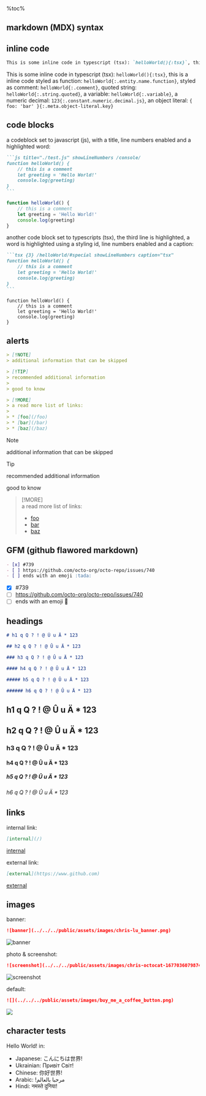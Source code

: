 <aside>
%toc%
</aside>

<article>

# markdown (MDX) syntax

## inline code

```md
This is some inline code in typescript (tsx): `helloWorld(){:tsx}`, this is a inline code styled as function: `helloWorld{:.entity.name.function}`, styled as comment: `helloWorld{:.comment}`, quoted string: `helloWorld{:.string.quoted}`, a variable: `helloWorld{:.variable}`, a numeric decimal: `123{:.constant.numeric.decimal.js}`, an object literal: `const helloWorld = { foo: 'bar' }{:.meta.object-literal.key}`
```

This is some inline code in typescript (tsx): `helloWorld(){:tsx}`, this is a inline code styled as function: `helloWorld{:.entity.name.function}`, styled as comment: `helloWorld{:.comment}`, quoted string: `helloWorld{:.string.quoted}`, a variable: `helloWorld{:.variable}`, a numeric decimal: `123{:.constant.numeric.decimal.js}`, an object literal: `{ foo: 'bar' }{:.meta.object-literal.key}`

## code blocks

a codeblock set to javascript (js), with a title, line numbers enabled and a highlighted word:

~~~md
```js title="./test.js" showLineNumbers /console/
function helloWorld() {
    // this is a comment
    let greeting = 'Hello World!'
    console.log(greeting)
}
```
~~~

```js title="./test.js" /console/
function helloWorld() {
    // this is a comment
    let greeting = 'Hello World!'
    console.log(greeting)
}
```

another code block set to typescripts (tsx), the third line is highlighted, a word is highlighted using a styling id, line numbers enabled and a caption:

~~~md
```tsx {3} /helloWorld/#special showLineNumbers caption="tsx"
function helloWorld() {
    // this is a comment
    let greeting = 'Hello World!'
    console.log(greeting)
}
```
~~~

```tsx {3} /helloWorld/#special showLineNumbers caption="tsx"
function helloWorld() {
    // this is a comment
    let greeting = 'Hello World!'
    console.log(greeting)
}
```

## alerts

```md
> [!NOTE]  
> additional information that can be skipped

> [!TIP]  
> recommended additional information
>
> good to know

> [!MORE]  
> a read more list of links:
> 
> * [foo](/foo)
> * [bar](/bar)
> * [baz](/baz)
```

> [!NOTE]  
> additional information that can be skipped

> [!TIP]  
> recommended additional information
>
> good to know

> [!MORE]  
> a read more list of links:
>
> * [foo](/foo)
> * [bar](/bar)
> * [baz](/baz)

## GFM (github flawored markdown)

```md
- [x] #739
- [ ] https://github.com/octo-org/octo-repo/issues/740
- [ ] ends with an emoji :tada:
```

- [x] #739
- [ ] https://github.com/octo-org/octo-repo/issues/740
- [ ] ends with an emoji :tada:

## headings

```md
# h1 q Q ? ! @ Û u Ä * 123

## h2 q Q ? ! @ Û u Ä * 123

### h3 q Q ? ! @ Û u Ä * 123

#### h4 q Q ? ! @ Û u Ä * 123

##### h5 q Q ? ! @ Û u Ä * 123

###### h6 q Q ? ! @ Û u Ä * 123
```

# h1 q Q ? ! @ Û u Ä * 123

## h2 q Q ? ! @ Û u Ä * 123

### h3 q Q ? ! @ Û u Ä * 123

#### h4 q Q ? ! @ Û u Ä * 123

##### h5 q Q ? ! @ Û u Ä * 123

###### h6 q Q ? ! @ Û u Ä * 123

## links

internal link:

```md
[internal](/)
```

[internal](/)

external link:

```md
[external](https://www.github.com)
```

[external](https://www.github.com)

## images

banner:

```md
![banner](../../../public/assets/images/chris-lu_banner.png)
```

![banner](../../../public/assets/images/chris-lu_banner.png)

photo & screenshot:

```md
![screenshot](../../../public/assets/images/chris-octocat-1677036079874.png)
```

![screenshot](../../../public/assets/images/chris-octocat-1677036079874.png)

default:

```md
![](../../../public/assets/images/buy_me_a_coffee_button.png)
```

![](../../../public/assets/images/buy_me_a_coffee_button.png)

## character tests

Hello World! in:

* Japanese: こんにちは世界!
* Ukrainian: Привіт Світ!
* Chinese: 你好世界!
* Arabic: !مرحبا بالعالم
* Hindi: नमस्ते दुनिया!

</article>
